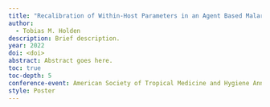 ```yaml
---
title: "Recalibration of Within-Host Parameters in an Agent Based Malaria Transmission Model Based on the INDIE-1a Trial"
author: 
  - Tobias M. Holden
description: Brief description.
year: 2022
doi: <doi>
abstract: Abstract goes here.
toc: true
toc-depth: 5
conference-event: American Society of Tropical Medicine and Hygiene Annual Meeting
style: Poster
---
```


![]()

